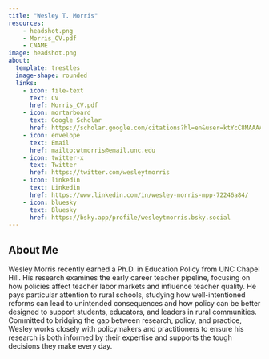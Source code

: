 ```yaml
---
title: "Wesley T. Morris"
resources: 
    - headshot.png
    - Morris_CV.pdf
    - CNAME
image: headshot.png
about:
  template: trestles
  image-shape: rounded
  links:
    - icon: file-text
      text: CV
      href: Morris_CV.pdf
    - icon: mortarboard
      text: Google Scholar
      href: https://scholar.google.com/citations?hl=en&user=ktYcC8MAAAAJ&view_op=list_works&authuser=5&gmla=AH70aAWVyVJkXi7NWJQBqNzgLmUIHMp1BeJhLZbRPnf2S7CC718HviNud1FttDOMRthIlc1Uk9nKmh6UqikZp6jzrJmJ3KDwsfBwqg
    - icon: envelope
      text: Email
      href: mailto:wtmorris@email.unc.edu
    - icon: twitter-x
      text: Twitter
      href: https://twitter.com/wesleytmorris
    - icon: linkedin
      text: Linkedin
      href: https://www.linkedin.com/in/wesley-morris-mpp-72246a84/
    - icon: bluesky
      text: Bluesky
      href: https://bsky.app/profile/wesleytmorris.bsky.social
---
```

## About Me

Wesley Morris recently earned a Ph.D. in Education Policy from UNC Chapel Hill. His research examines the early career teacher pipeline, focusing on how policies affect teacher labor markets and influence teacher quality. He pays particular attention to rural schools, studying how well-intentioned reforms can lead to unintended consequences and how policy can be better designed to support students, educators, and leaders in rural communities. Committed to bridging the gap between research, policy, and practice, Wesley works closely with policymakers and practitioners to ensure his research is both informed by their expertise and supports the tough decisions they make every day.

